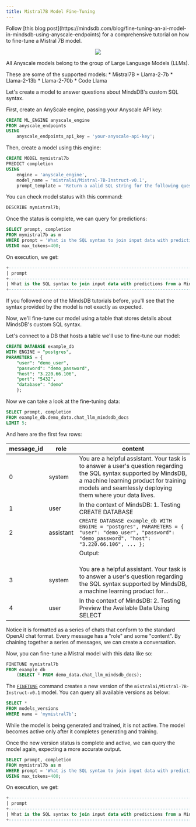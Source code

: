 ```yaml
---
title: Mistral7B Model Fine-Tuning
---
```


<Tip>
Follow [this blog post](https://mindsdb.com/blog/fine-tuning-an-ai-model-in-mindsdb-using-anyscale-endpoints) for a comprehensive tutorial on how to fine-tune a Mistral 7B model.
</Tip>

<p align="center">
  <img src="https://docs.google.com/drawings/d/e/2PACX-1vTtA4vBzgbVQS9laQf6i5cYQpvP0-trZ5nYt6WJZHw-Iv_TssIWJxlLQnmgiT0SNQadyybSSsA3FH1J/pub?w=955&h=460" />
</p>

All Anyscale models belong to the group of Large Language Models (LLMs). 

<Tip>
These are some of the supported models:
* Mistral7B
* Llama-2-7b
* Llama-2-13b
* Llama-2-70b
* Code Llama
</Tip>

Let's create a model to answer questions about MindsDB's custom SQL syntax.

First, create an AnyScale engine, passing your Anyscale API key:

```sql
CREATE ML_ENGINE anyscale_engine
FROM anyscale_endpoints
USING
    anyscale_endpoints_api_key = 'your-anyscale-api-key';
```

Then, create a model using this engine:

```sql
CREATE MODEL mymistral7b
PREDICT completion
USING
    engine = 'anyscale_engine',
    model_name = 'mistralai/Mistral-7B-Instruct-v0.1',
    prompt_template = 'Return a valid SQL string for the following question about MindsDB in-database machine learning: {{prompt}}';
```

You can check model status with this command:

```sql
DESCRIBE mymistral7b;
```

Once the status is complete, we can query for predictions:

```sql
SELECT prompt, completion
FROM mymistral7b as m
WHERE prompt = 'What is the SQL syntax to join input data with predictions from a MindsDB machine learning model?'
USING max_tokens=400;
```

On execution, we get:

```sql
+---------------------------------------------------------------------------------------------------+------------------------------------------------------------------------------------------------------+
| prompt                                                                                            | completion                                                                                           |
+---------------------------------------------------------------------------------------------------+------------------------------------------------------------------------------------------------------+
| What is the SQL syntax to join input data with predictions from a MindsDB machine learning model? | The SQL syntax is: SELECT * FROM input_data INNER JOIN predictions ON input_data.id = predictions.id |
+---------------------------------------------------------------------------------------------------+------------------------------------------------------------------------------------------------------+
```

If you followed one of the MindsDB tutorials before, you'll see that the syntax provided by the model is not exactly as expected.

Now, we'll fine-tune our model using a table that stores details about MindsDB's custom SQL syntax.

<Info>
Let's connect to a DB that hosts a table we'll use to fine-tune our model:

```sql
CREATE DATABASE example_db
WITH ENGINE = "postgres",
PARAMETERS = {
    "user": "demo_user",
    "password": "demo_password",
    "host": "3.220.66.106",
    "port": "5432",
    "database": "demo"
    };
```

Now we can take a look at the fine-tuning data:

```sql
SELECT prompt, completion
FROM example_db.demo_data.chat_llm_mindsdb_docs
LIMIT 5;
```

And here are the first few rows:

| message_id | role       | content                                                                                                                                                  |
|------------|------------|----------------------------------------------------------------------------------------------------------------------------------------------------------|
| 0          | system     | You are a helpful assistant. Your task is to answer a user's question regarding the SQL syntax supported by MindsDB, a machine learning product for training models and seamlessly deploying them where your data lives.    |
| 1          | user       | In the context of MindsDB: 1. Testing CREATE DATABASE                                                                                                    |
| 2          | assistant  | ``` CREATE DATABASE example_db WITH ENGINE = "postgres", PARAMETERS = { "user": "demo_user", "password": "demo_password", "host": "3.220.66.106", ... }; ``` |
|            |            | Output:                                                                                                                                                  |
|            |            | | status |                                                                                                                                                     |
|            |            | | ------ |                                                                                                                                                     |
|            |            | | Query successfully completed |                                                                                                                         |
| 3          | system     | You are a helpful assistant. Your task is to answer a user's question regarding the SQL syntax supported by MindsDB, a machine learning product for...    |
| 4          | user       | In the context of MindsDB: 2. Testing Preview the Available Data Using SELECT                                                                            |


Notice it is formatted as a series of chats that conform to the standard OpenAI chat format. Every message has a "role" and some "content". By chaining together a series of messages, we can create a conversation.
</Info>

Now, you can fine-tune a Mistral model with this data like so:

```sql
FINETUNE mymistral7b
FROM example_db
    (SELECT * FROM demo_data.chat_llm_mindsdb_docs);
```

The [`FINETUNE`](/sql/api/finetune) command creates a new version of the `mistralai/Mistral-7B-Instruct-v0.1` model. You can query all available versions as below:

```sql
SELECT *
FROM models_versions
WHERE name = 'mymistral7b';
```

<Warning>
While the model is being generated and trained, it is not active. The model becomes active only after it completes generating and training.
</Warning>

Once the new version status is complete and active, we can query the model again, expecting a more accurate output.

```sql
SELECT prompt, completion
FROM mymistral7b as m
WHERE prompt = 'What is the SQL syntax to join input data with predictions from a MindsDB machine learning model?'
USING max_tokens=400;
```

On execution, we get:

```sql
+---------------------------------------------------------------------------------------------------+------------------------------------------------------------------------------------------------------+
| prompt                                                                                            | completion                                                                                           |
+---------------------------------------------------------------------------------------------------+------------------------------------------------------------------------------------------------------+
| What is the SQL syntax to join input data with predictions from a MindsDB machine learning model? | SELECT * FROM mindsdb.models.my_model JOIN mindsdb.input_data_name;                                  |
+---------------------------------------------------------------------------------------------------+------------------------------------------------------------------------------------------------------+
```
